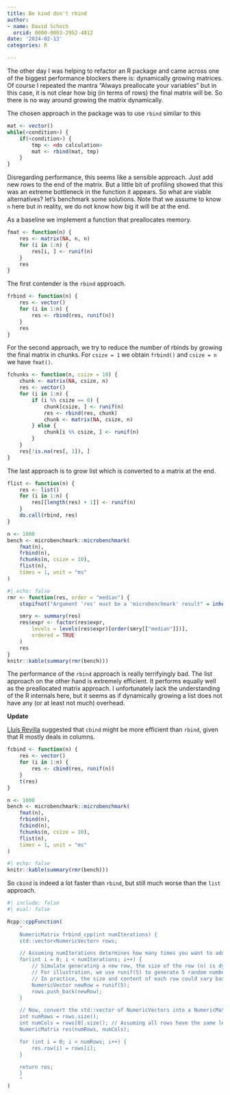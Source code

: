 ```yaml
---
title: Be kind don't rbind
author:
- name: David Schoch
  orcid: 0000-0003-2952-4812
date: '2024-02-13'
categories: R

---
```


The other day I was helping to refactor an R package and came across one
of the biggest performance blockers there is: dynamically growing matrices.
Of course I repeated the mantra "Always preallocate your variables" but in this case,
it is not clear how big (in terms of rows) the final matrix will be. So there is no
way around growing the matrix dynamically. 

The chosen approach in the package was to use `rbind` similar to this

```r
mat <- vector()
while(<condition>) {
    if(<condition>) {
        tmp <- <do calculation>
        mat <- rbind(mat, tmp)
    }
}
```

Disregarding performance, this seems like a sensible approach. Just add new rows to the end of the matrix. But a little bit of profiling showed that this was an extreme bottleneck in the function it appears. So what are viable alternatives? let's benchmark some solutions. Note that we assume to know `n` here but in reality, we do not know how big it will be at the end.

As a baseline we implement a function that preallocates memory. 

```r
fmat <- function(n) {
    res <- matrix(NA, n, n)
    for (i in 1:n) {
        res[i, ] <- runif(n)
    }
    res
}
```

The first contender is the `rbind` approach.

```r
frbind <- function(n) {
    res <- vector()
    for (i in 1:n) {
        res <- rbind(res, runif(n))
    }
    res
}
```

For the second approach, we try to reduce the number of rbinds by growing the final matrix in chunks. For `csize = 1` we obtain `frbind()` and `csize = n` we have `fmat()`.

```r
fchunks <- function(n, csize = 10) {
    chunk <- matrix(NA, csize, n)
    res <- vector()
    for (i in 1:n) {
        if (i %% csize == 0) {
            chunk[csize, ] <- runif(n)
            res <- rbind(res, chunk)
            chunk <- matrix(NA, csize, n)
        } else {
            chunk[i %% csize, ] <- runif(n)
        }
    }
    res[!is.na(res[, 1]), ]
}
```

The last approach is to grow list which is converted to a matrix at the end.

```r
flist <- function(n) {
    res <- list()
    for (i in 1:n) {
        res[[length(res) + 1]] <- runif(n)
    }
    do.call(rbind, res)
}
```


```r
n <- 1000
bench <- microbenchmark::microbenchmark(
    fmat(n),
    frbind(n),
    fchunks(n, csize = 10),
    flist(n),
    times = 1, unit = "ms"
)
```


```r
#| echo: false
rmr <- function(res, order = "median") {
    stopifnot("Argument 'res' must be a 'microbenchmark' result" = inherits(res, "microbenchmark"))

    smry <- summary(res)
    res$expr <- factor(res$expr,
        levels = levels(res$expr)[order(smry[["median"]])],
        ordered = TRUE
    )
    res
}
knitr::kable(summary(rmr(bench)))
```

The performance of the `rbind` approach is really terrifyingly bad. The list approach on the other hand is extremely efficient. It performs equally well as the preallocated matrix approach. I unfortunately lack the understanding of the R internals here, but it seems as if dynamically growing a list does not have any (or at least not much) overhead.

**Update**  

[Lluís Revilla](https://fosstodon.org/@Lluis_Revilla/111923091333392166) suggested that `cbind` might be more efficient than `rbind`, given that R mostly deals in columns.

```r
fcbind <- function(n) {
    res <- vector()
    for (i in 1:n) {
        res <- cbind(res, runif(n))
    }
    t(res)
}
```


```r
n <- 1000
bench <- microbenchmark::microbenchmark(
    fmat(n),
    frbind(n),
    fcbind(n),
    fchunks(n, csize = 10),
    flist(n),
    times = 1, unit = "ms"
)
```

```r
#| echo: false
knitr::kable(summary(rmr(bench)))
```

So `cbind` is indeed a lot faster than `rbind`, but still much worse than the `list` approach.


```r
#| include: false
#| eval: false

Rcpp::cppFunction(
    "
    NumericMatrix frbind_cpp(int numIterations) {
    std::vector<NumericVector> rows;

    // Assuming numIterations determines how many times you want to add a new row
    for(int i = 0; i < numIterations; i++) {
        // Simulate generating a new row, the size of the row (n) is dynamically determined here
        // For illustration, we use runif(5) to generate 5 random numbers
        // In practice, the size and content of each row could vary based on your application's logic
        NumericVector newRow = runif(5);
        rows.push_back(newRow);
    }

    // Now, convert the std::vector of NumericVectors into a NumericMatrix
    int numRows = rows.size();
    int numCols = rows[0].size(); // Assuming all rows have the same length
    NumericMatrix res(numRows, numCols);

    for (int i = 0; i < numRows; i++) {
        res.row(i) = rows[i];
    }

    return res;
    }
    "
)

```
